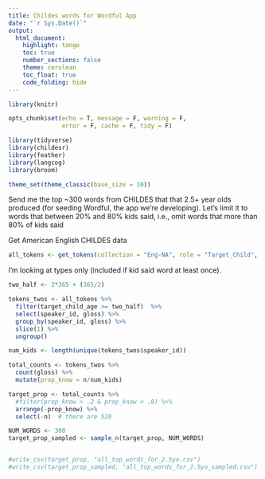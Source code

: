```yaml
---
title: Childes words for Wordful App
date: "`r Sys.Date()`"
output:
  html_document:
    highlight: tango
    toc: true
    number_sections: false
    theme: cerulean
    toc_float: true
    code_folding: hide
---
```


```r
library(knitr)

opts_chunk$set(echo = T, message = F, warning = F, 
               error = F, cache = F, tidy = F)

library(tidyverse)
library(childesr)
library(feather)
library(langcog)
library(broom)

theme_set(theme_classic(base_size = 10))

```

Send me the top ~300 words from CHILDES that that 2.5+ year olds produced (for seeding Wordful, the app we’re developing). Let’s limit it to words that between 20% and 80% kids said, i.e., omit words that more than 80% of kids said

Get American English CHILDES data
```r
all_tokens <- get_tokens(collection = "Eng-NA", role = "Target_Child", token = "*")
```

I'm looking at types only (included if kid said word at least once).
```r
two_half <- 2*365 + (365/2)

tokens_twos <- all_tokens %>% 
  filter(target_child_age >= two_half)  %>%
  select(speaker_id, gloss) %>%
  group_by(speaker_id, gloss) %>%
  slice(1) %>%
  ungroup()

num_kids <- length(unique(tokens_twos$speaker_id))

total_counts <- tokens_twos %>%
  count(gloss) %>%
  mutate(prop_know = n/num_kids)

target_prop <- total_counts %>%
  #filter(prop_know > .2 & prop_know < .8) %>%
  arrange(-prop_know) %>%
  select(-n)  # there are 520

NUM_WORDS <- 300
target_prop_sampled <- sample_n(target_prop, NUM_WORDS)  


#write_csv(target_prop, "all_top_words_for_2.5yo.csv")
#write_csv(target_prop_sampled, "all_top_words_for_2.5yo_sampled.csv")
```
